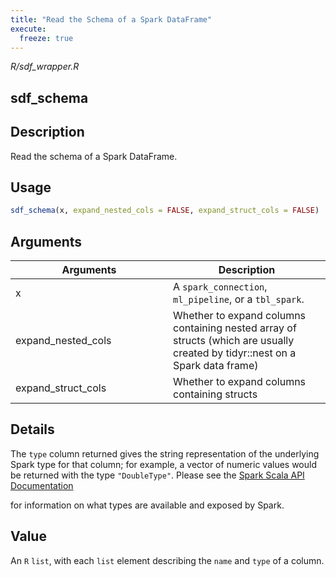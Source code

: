 ```yaml
---
title: "Read the Schema of a Spark DataFrame"
execute:
  freeze: true
---
```


*R/sdf_wrapper.R*

## sdf_schema

## Description
Read the schema of a Spark DataFrame. 


## Usage
```r
sdf_schema(x, expand_nested_cols = FALSE, expand_struct_cols = FALSE) 
```

## Arguments
|Arguments|Description|
|---|---|
| x | A `spark_connection`, `ml_pipeline`, or a `tbl_spark`. |
| expand_nested_cols | Whether to expand columns containing nested array of structs (which are usually created by tidyr::nest on a Spark data frame) |
| expand_struct_cols | Whether to expand columns containing structs |

## Details

The `type` column returned gives the string representation of the underlying Spark  type for that column; for example, a vector of numeric values would be returned with the type `"DoubleType"`. Please see the [Spark Scala API Documentation](https://spark.apache.org/docs/latest/api/scala/index.html)

for information on what types are available and exposed by Spark. 


## Value
An `R` `list`, with each `list` element describing the   `name` and `type` of a column. 




